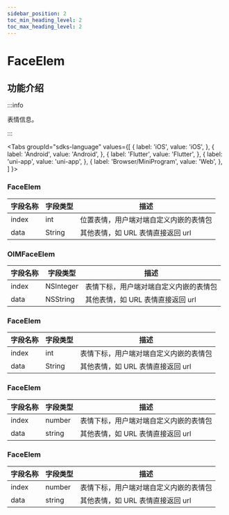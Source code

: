 ```yaml
---
sidebar_position: 2
toc_min_heading_level: 2
toc_max_heading_level: 2
---
```


# FaceElem

## 功能介绍

:::info

表情信息。

:::

<Tabs
groupId="sdks-language"
values={[
{ label: 'iOS', value: 'iOS', },
{ label: 'Android', value: 'Android', },
{ label: 'Flutter', value: 'Flutter', },
{ label: 'uni-app', value: 'uni-app', },
{ label: 'Browser/MiniProgram', value: 'Web', },
]
}>

<TabItem value="Flutter">

### FaceElem

| 字段名称 | 字段类型 | 描述                                   |
| -------- | -------- | -------------------------------------- |
| index    | int      | 位置表情，用户端对端自定义内嵌的表情包 |
| data     | String   | 其他表情，如 URL 表情直接返回 url      |

</TabItem>

<TabItem value="iOS">

### OIMFaceElem

| 字段名称 | 字段类型  | 描述                                   |
| -------- | --------- | -------------------------------------- |
| index    | NSInteger | 表情下标，用户端对端自定义内嵌的表情包 |
| data     | NSString  | 其他表情，如 URL 表情直接返回 url      |

</TabItem>

<TabItem value="Android">

### FaceElem

| 字段名称 | 字段类型 | 描述                                   |
| -------- | -------- | -------------------------------------- |
| index    | int      | 表情下标，用户端对端自定义内嵌的表情包 |
| data     | String   | 其他表情，如 URL 表情直接返回 url      |

</TabItem>

<TabItem value="Web">

### FaceElem

| 字段名称 | 字段类型 | 描述                                   |
| -------- | -------- | -------------------------------------- |
| index    | number   | 表情下标，用户端对端自定义内嵌的表情包 |
| data     | string   | 其他表情，如 URL 表情直接返回 url      |

</TabItem>

<TabItem value="uni-app">

### FaceElem

| 字段名称 | 字段类型 | 描述                                   |
| -------- | -------- | -------------------------------------- |
| index    | number   | 表情下标，用户端对端自定义内嵌的表情包 |
| data     | string   | 其他表情，如 URL 表情直接返回 url      |

</TabItem>

</Tabs>
